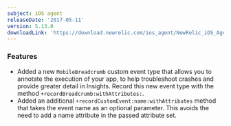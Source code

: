 ```yaml
---
subject: iOS agent
releaseDate: '2017-05-11'
version: 5.13.0
downloadLink: 'https://download.newrelic.com/ios_agent/NewRelic_iOS_Agent_5.13.0.zip'
---
```


### Features

* Added a new `MobileBreadcrumb` custom event type that allows you to annotate the execution of your app, to help troubleshoot crashes and provide greater detail in Insights. Record this new event type with the method `+recordBreadcrumb:withAttributes:`.
* Added an additional `+recordCustomEvent:name:withAttributes` method that takes the event name as an optional parameter. This avoids the need to add a name attribute in the passed attribute set.
